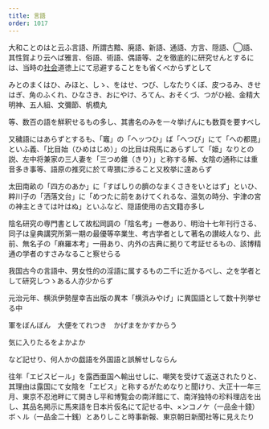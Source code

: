 ```yaml
---
title: 言語
order: 1017
---
```



大和ことのはと云ふ言語、所謂古黯、廃語、新語、通語、方言、隠語、◯語、其性賀より云へば雅言、俗語、術語、偶語等、之を徹底的に研究せんとするには、当時の[社会](/main/31-society/)道徳上にて忌避することをも省くべからずとして

みとのまくはひ、みほと、しゝ、をはせ、つび、しなたりくぼ、皮つるみ、きせはぎ、角のふくれ、ひなさき、おにやけ、ろてん、おそくづ、つがひ絵、金精大明神、五人組、文彌節、帆橋丸

等、数百の語を觧釈せるもの多し、其書名のみを一々挙げんにも数頁を要すべし

又穢語にはあらずとするも、「竈」の「ヘッつひ」ば「へつび」にて「への都毘」といふ義、「比目始（ひめはじめ）」の比目は飛馬にあらずして「姫」なりとの説、左中将兼家の三人妻を「三つめ錐（きり）」と称する解、女陰の通称には重音多き事等、語原の推究に於て卑猥に渉ること又枚挙に遑あらず

太田南畝の「四方のあか」に「すばしりの臍のなまくさきをいとはず」といひ、粹川子の「洒落文台」に「めつたに前をあけてくれるな、温気の時分、宇津の宮の神主ときては叶はぬ」といふなど、隠語使用の古文籍亦多し

陰名研究の専門書として故松岡調の「陰名考」一巻あり、明治十七年刊行さる、同子は皇典講究所第一期の最優等卒業生、考古学者として著名の讃岐人なり、此前、無名子の「麻羅本考」一冊あり、内外の古典に拠りて考証せるもの、該博精通の学者のすさみなること察せらる

我国古今の言語中、男女性的の淫語に属するもの二千に近かるべし、之を学者として研究しつゝある人亦少からず

元治元年、横浜伊勢屋幸吉出版の異本「横浜みやげ」に異国語として数十列挙せる中


軍をぼんぼん　大便をてれつき　かげまをかすからう

気に入りたるをよかよか

など記せり、何人かの戯語を外国語と誤解せしならん


往年「エビスビール」を露西亜国へ輸出せしに、嘲笑を受けて返送されたりと、其理由は露国にて女陰を「エビス」と称するがためなりと聞けり、大正十一年三月、東京不忍池畔にて開きし平和博覧会の南洋館にて、南洋独特の珍料理店を出し、其品名掲示に馬来語を日本片仮名にて記せる中、×ンコノケ（一品金十錢）ボヽル（一品金二十銭）とありしこと時事新報、東京朝日新聞社等に見えたり

